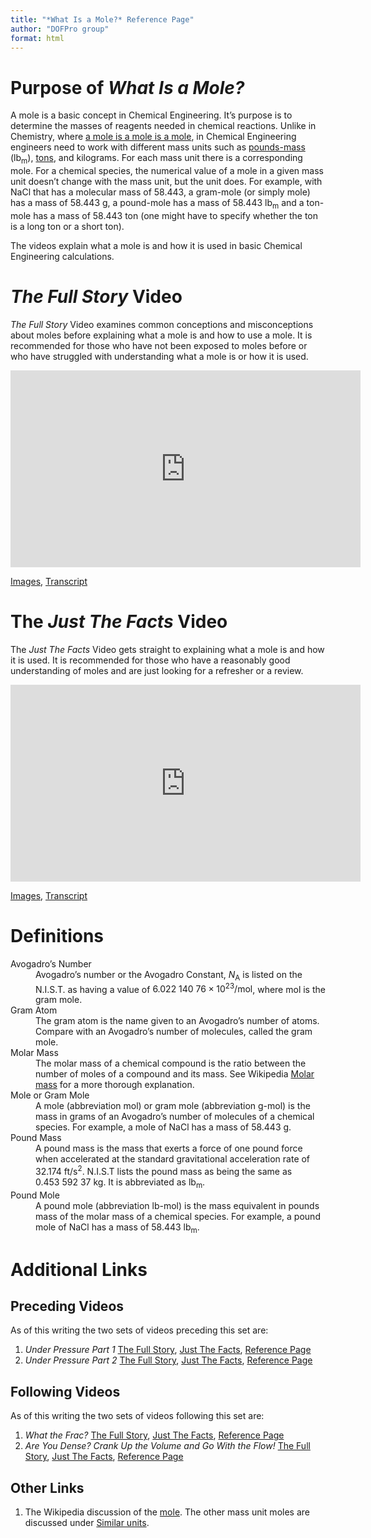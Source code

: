 ```yaml
---
title: "*What Is a Mole?* Reference Page"
author: "DOFPro group"
format: html
---
```

# Purpose of *What Is a Mole?*

A mole is a basic concept in Chemical Engineering. It's purpose is to determine the masses of reagents
needed in chemical reactions. Unlike in Chemistry, where [a mole is a mole is a mole](https://en.wikipedia.org/wiki/Rose_is_a_rose_is_a_rose_is_a_rose), in Chemical Engineering engineers need to work with different mass units such as [pounds-mass](https://en.wikipedia.org/wiki/Pound_(mass)) $(\mathrm{lb_m})$, [tons](https://en.wikipedia.org/wiki/Ton), and kilograms. For each mass unit there is a corresponding mole. For a chemical species, the numerical value of a mole in a given mass unit doesn't change with the mass unit, but the unit does. For example, with $\mathrm{NaCl}$ that has a molecular mass of $58.443$, a gram-mole (or simply mole) has a mass of $58.443\ \mathrm{g}$, a pound-mole has a mass of $58.443\ \mathrm{lb_m}$ and a ton-mole has a mass of $58.443\ \mathrm{ton}$ (one might have to specify whether the ton is a long ton or a short ton).

The videos explain what a mole is and how it is used in basic Chemical Engineering calculations. 

# *The Full Story* Video

*The Full Story* Video examines common conceptions and misconceptions about moles before explaining what a mole is and how to use a mole. It is recommended for those who have not been exposed to moles before or who have struggled with understanding what a mole is or how it is used.

<iframe width="560" height="315" src="https://www.youtube.com/embed/Kztw9GX9EL8?si=8FReigIAK_ILt8NN" title="YouTube video player" frameborder="0" allow="accelerometer; autoplay; clipboard-write; encrypted-media; gyroscope; picture-in-picture; web-share" referrerpolicy="strict-origin-when-cross-origin" allowfullscreen></iframe>

[Images](WhatIsAMoleVisuals.qmd), [Transcript](WhatIsAMoleTFSCC.qmd)

# The *Just The Facts* Video

The *Just The Facts* Video gets straight to explaining what a mole is and how it is used. It is recommended for those who have a reasonably good understanding of moles and are just looking for a refresher or a review.

<iframe width="560" height="315" src="https://www.youtube.com/embed/wHEX0uY69rs?si=gI9jKO8lHPJ_2_EU" title="YouTube video player" frameborder="0" allow="accelerometer; autoplay; clipboard-write; encrypted-media; gyroscope; picture-in-picture; web-share" referrerpolicy="strict-origin-when-cross-origin" allowfullscreen></iframe>

[Images](WhatIsAMoleJTFVisuals.qmd), [Transcript]()

# Definitions

Avogadro's Number
: Avogadro's number or the Avogadro Constant, $N_\mathrm{A}$ is listed on the N.I.S.T. as
  having a value of $6.022\ 140\ 76 \times 10^{23}/\mathrm{mol}$, where $\mathrm{mol}$ is the gram mole.

Gram Atom
: The gram atom is the name given to an Avogadro's number of atoms. Compare with an Avogadro's number of molecules, called the gram mole.

Molar Mass
: The molar mass of a chemical compound is the ratio between the number of moles of a compound and
  its mass. See Wikipedia [Molar mass](https://en.wikipedia.org/wiki/Molar_mass) for a more thorough explanation.

Mole or Gram Mole
: A mole (abbreviation $\mathrm{mol}$) or gram mole (abbreviation $\textrm{g-mol}$) is the mass in grams of an Avogadro's number of molecules of a chemical species. For example,
  a mole of $\mathrm{NaCl}$ has a mass of $58.443\ \mathrm{g}$.

Pound Mass
: A pound mass is the mass that exerts a force of one pound force when accelerated at the standard
  gravitational acceleration rate of $32.174\ \mathrm{ft/s^2}$. N.I.S.T lists the pound mass as being the same as $0.453\ 592\ 37\ \mathrm{kg}$. It is abbreviated as $\mathrm{lb_m}$.

Pound Mole
: A pound mole (abbreviation $\textrm{lb-mol}$) is the mass equivalent in pounds mass of the
  molar mass of a chemical species. For
  example, a pound mole of $\mathrm{NaCl}$ has a mass of $58.443\ \mathrm{lb_m}$.

# Additional Links

## Preceding Videos

As of this writing the two sets of videos preceding this set are:

1. *Under Pressure Part 1* [The Full Story](../../NotYetHere.qmd), [Just The Facts](https://youtu.be/eZFMP-Dt48g), [Reference Page](http://localhost:6195/basics/processdata/PressureWebPage.html)
2. *Under Pressure Part 2* [The Full Story](../../NotYetHere.qmd), [Just The Facts](https://youtu.be/z8DJ4kpvCMU), [Reference Page](http://localhost:6195/basics/processdata/PressureWebPage.html)

## Following Videos

As of this writing the two sets of videos following this set are:

1. *What the Frac?* [The Full Story](../../NotYetHere.qmd), [Just The Facts](https://youtu.be/Tdeuf0quJUs), [Reference Page](../../NotYetHere.qmd)
2. *Are You Dense? Crank Up the Volume and Go With the Flow!* [The Full Story](../../NotYetHere.qmd), [Just The Facts](https://youtu.be/EsPSVVYWQlE), [Reference Page](../../NotYetHere.qmd)

## Other Links

1. The Wikipedia discussion of the [mole](https://en.wikipedia.org/wiki/Mole_(unit)). The other mass unit moles are discussed under [Similar units](https://en.wikipedia.org/wiki/Mole_(unit)#Similar_units).